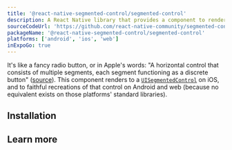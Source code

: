 ```yaml
---
title: '@react-native-segmented-control/segmented-control'
description: A React Native library that provides a component to render UISegmentedControl from iOS.
sourceCodeUrl: 'https://github.com/react-native-community/segmented-control'
packageName: '@react-native-segmented-control/segmented-control'
platforms: ['android', 'ios', 'web']
inExpoGo: true
---
```




It's like a fancy radio button, or in Apple's words: "A horizontal control that consists of multiple segments, each segment functioning as a discrete button" ([source](https://developer.apple.com/documentation/uikit/uisegmentedcontrol)). This component renders to a [`UISegmentedControl`](https://developer.apple.com/documentation/uikit/uisegmentedcontrol) on iOS, and to faithful recreations of that control on Android and web (because no equivalent exists on those platforms' standard libraries).

## Installation

<APIInstallSection href="https://github.com/react-native-segmented-control/segmented-control#getting-started" />

## Learn more

<BoxLink
  title="Visit official documentation"
  description="Get full information on API and its usage."
  Icon={BookOpen02Icon}
  href="https://github.com/react-native-community/segmented-control"
/>
